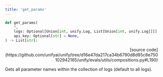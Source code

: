 ```yaml
---
title: 'get_params'
---
```


```python
def get_params(
    *,
    logs: Optional[Union[int, unify.Log, List[Union[int, unify.Log]]]] = "all",
    api_key: Optional[str] = None,
) -> List[str]:
```

<p align="right">[source code](https://github.com/unifyai/unify/tree/d16e47da217ca34b6790d8d85c8e750102942165/unify/evals/utils/compositions.py#L190)</p>

Gets all parameter names within the collection of logs (default to all logs).